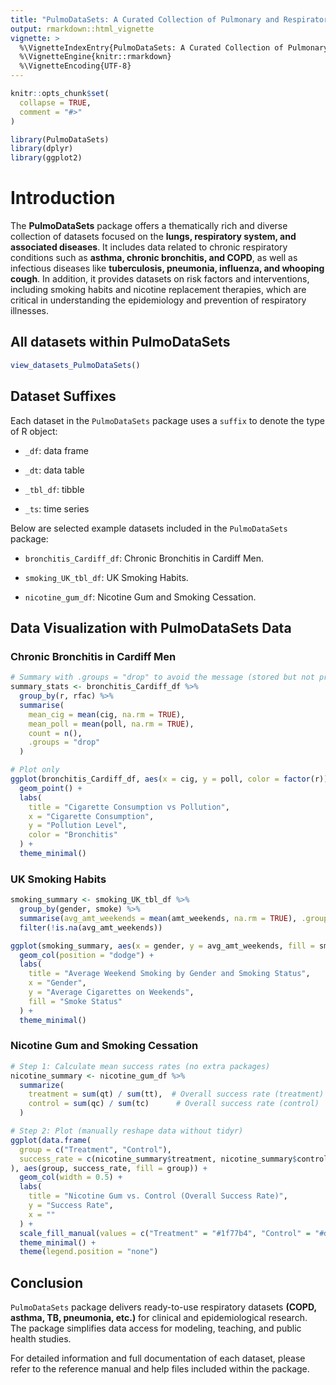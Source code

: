 ```yaml
---
title: "PulmoDataSets: A Curated Collection of Pulmonary and Respiratory Disease Datasets"
output: rmarkdown::html_vignette
vignette: >
  %\VignetteIndexEntry{PulmoDataSets: A Curated Collection of Pulmonary and Respiratory Disease Datasets}
  %\VignetteEngine{knitr::rmarkdown}
  %\VignetteEncoding{UTF-8}
---
```


```r
knitr::opts_chunk$set(
  collapse = TRUE,
  comment = "#>"
)
```

```r
library(PulmoDataSets)
library(dplyr)
library(ggplot2)
```

# Introduction

The **PulmoDataSets** package offers a thematically rich and diverse collection of datasets focused on the **lungs, respiratory system, and associated diseases**. It includes data related to chronic respiratory conditions such as **asthma, chronic bronchitis, and COPD**, as well as infectious diseases like **tuberculosis, pneumonia, influenza, and whooping cough**. In addition, it provides datasets on risk factors and interventions, including smoking habits and nicotine replacement therapies, which are critical in understanding the epidemiology and prevention of respiratory illnesses.

## All datasets within PulmoDataSets

```r


view_datasets_PulmoDataSets()


```

## Dataset Suffixes

Each dataset in the `PulmoDataSets` package uses a `suffix` to denote the type of R object:

- `_df`: data frame

- `_dt`: data table

- `_tbl_df`: tibble

- `_ts`: time series

Below are selected example datasets included in the `PulmoDataSets` package:

- `bronchitis_Cardiff_df`: Chronic Bronchitis in Cardiff Men.

- `smoking_UK_tbl_df`: UK Smoking Habits.

- `nicotine_gum_df`: Nicotine Gum and Smoking Cessation.


## Data Visualization with PulmoDataSets Data

###  Chronic Bronchitis in Cardiff Men

```r

# Summary with .groups = "drop" to avoid the message (stored but not printed)
summary_stats <- bronchitis_Cardiff_df %>%
  group_by(r, rfac) %>%
  summarise(
    mean_cig = mean(cig, na.rm = TRUE),
    mean_poll = mean(poll, na.rm = TRUE),
    count = n(),
    .groups = "drop"
  )

# Plot only
ggplot(bronchitis_Cardiff_df, aes(x = cig, y = poll, color = factor(r))) +
  geom_point() +
  labs(
    title = "Cigarette Consumption vs Pollution",
    x = "Cigarette Consumption",
    y = "Pollution Level",
    color = "Bronchitis"
  ) +
  theme_minimal()

```


### UK Smoking Habits

```r

smoking_summary <- smoking_UK_tbl_df %>%
  group_by(gender, smoke) %>%
  summarise(avg_amt_weekends = mean(amt_weekends, na.rm = TRUE), .groups = "drop") %>%
  filter(!is.na(avg_amt_weekends))

ggplot(smoking_summary, aes(x = gender, y = avg_amt_weekends, fill = smoke)) +
  geom_col(position = "dodge") +
  labs(
    title = "Average Weekend Smoking by Gender and Smoking Status",
    x = "Gender",
    y = "Average Cigarettes on Weekends",
    fill = "Smoke Status"
  ) +
  theme_minimal()

```


### Nicotine Gum and Smoking Cessation

```r


# Step 1: Calculate mean success rates (no extra packages)
nicotine_summary <- nicotine_gum_df %>%
  summarize(
    treatment = sum(qt) / sum(tt),  # Overall success rate (treatment)
    control = sum(qc) / sum(tc)      # Overall success rate (control)
  )

# Step 2: Plot (manually reshape data without tidyr)
ggplot(data.frame(
  group = c("Treatment", "Control"),
  success_rate = c(nicotine_summary$treatment, nicotine_summary$control)
), aes(group, success_rate, fill = group)) +
  geom_col(width = 0.5) +
  labs(
    title = "Nicotine Gum vs. Control (Overall Success Rate)",
    y = "Success Rate",
    x = ""
  ) +
  scale_fill_manual(values = c("Treatment" = "#1f77b4", "Control" = "#d62728")) +
  theme_minimal() +
  theme(legend.position = "none")

```

## Conclusion

`PulmoDataSets` package delivers ready-to-use respiratory datasets **(COPD, asthma, TB, pneumonia, etc.)** for clinical and epidemiological research. The package simplifies data access for modeling, teaching, and public health studies.

For detailed information and full documentation of each dataset, please refer to the reference manual and help files included within the package.

<div class="tocify-extend-page" data-unique="tocify-extend-page" style="height: 0;"></div>
